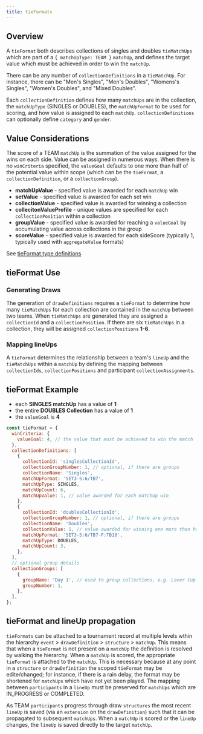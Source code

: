 ```yaml
---
title: tieFormats
---
```


## Overview

A `tieFormat` both describes collections of singles and doubles `tieMatchUps` which are part of a `{ matchUpType: TEAM }` `matchUp`, and defines the target value which must be achieved in order to win the `matchUp`.

There can be any number of `collectionDefinitions` in a `tieMatchUp`.
For instance, there can be "Men's Singles", "Men's Doubles", "Womens's Singles", "Women's Doubles", and "Mixed Doubles".

Each `collectionDefinition` defines how many `matchUps` are in the collection, the `matchUpType` (SINGLES or DOUBLES), the `matchUpFormat` to be used for scoring, and how value is assigned to each `matchUp`.
`collectionDefinitions` can optionally define `category` and `gender`.

## Value Considerations

The score of a TEAM `matchUp` is the summation of the value assigned for the wins on each side. Value can be assigned in numerous ways.
When there is no `winCriteria` specified, the `valueGoal` defaults to one more than half of the potential value within scope (which can be the `tieFormat`, a `collectionDefinition`, or a `collectionGroup`).

- **matchUpValue** - specified value is awarded for each `matchUp` win
- **setValue** - specified value is awarded for each set win
- **collectionValue** - specified value is awarded for winning a collection
- **collecitonValueProfile** - unique values are specified for each `collectionPosition` within a collection
- **groupValue** - specified value is awarded for reaching a `valueGoal` by accumulating value across collections in the group
- **scoreValue** - specified value is awarded for each sideScore (typically 1, typically used with `aggregateValue` formats)

See [tieFormat type definitions](../types/typedefs#tieformat)

## tieFormat Use

### Generating Draws

The generation of `drawDefinitions` requires a `tieFormat` to determine how many `tieMatchUps` for each collection are contained in the `matchUp` between two teams.
When `tieMatchUps` are generated they are assigned a `collectionId` and a `collectionPosition`.
If there are six `tieMatchUps` in a collection, they will be assigned `collectionPositions` **1-6**.

### Mapping lineUps

A `tieFormat` determines the relationship between a team's `lineUp` and the `tieMatchUps` within a `matchUp` by defining the mapping between `collectionIds`, `collectionPositions` and participant `collectionAssignments`.

## tieFormat Example

- each **SINGLES matchUp** has a value of **1**
- the entire **DOUBLES Collection** has a value of **1**
- the `valueGoal` is **4**

```js
const tieFormat = {
  winCriteria: {
    valueGoal: 4, // the value that must be achieved to win the match
  },
  collectionDefinitions: [
    {
      collectionId: 'singlesCollectionId',
      collectionGroupNumber: 1, // optional, if there are groups
      collectionName: 'Singles',
      matchUpFormat: 'SET3-S:6/TB7',
      matchUpType: SINGLES,
      matchUpCount: 6,
      matchUpValue: 1, // value awarded for each matchUp win
    },
    {
      collectionId: 'doublesCollectionId',
      collectionGroupNumber: 1, // optional, if there are groups
      collectionName: 'Doubles',
      collectionValue: 1, // value awarded for winning one more than half of the matchUps in the collection
      matchUpFormat: 'SET3-S:6/TB7-F:TB10',
      matchUpType: DOUBLES,
      matchUpCount: 3,
    },
  ],
  // optional group details
  collectionGroups: [
    {
      groupName: 'Day 1', // used to group collections, e.g. Laver Cup
      groupNumber: 1,
    },
  ],
};
```

## tieFormat and lineUp propagation

`tieFormats` can be attached to a tournament record at multiple levels wthin the hierarchy `event` > `drawDefinition` > `structure` > `matchUp`.
This means that when a `tieFormat` is not present on a `matchUp` the definition is resolved by walking the hierarchy.
When a `matchUp` is scored, the appropriate `tieFormat` is attached to the `matchUp`.
This is necessary because at any point in a `structure` or `drawDefinition` the scoped `tieFormat` may be edite/changed;
for instance, if there is a rain delay, the format may be shortened for `matchUps` which have not yet been played.
The mapping between `participants` in a `lineUp` must be preserved for `matchUps` which are IN_PROGRESS or COMPLETED.

As TEAM `participants` progress through draw `structures` the most recent `lineUp` is saved (via an `extension` on the `drawDefinition`) such that it can be propagated to subsequent `matchUps`.
When a `matchUp` is scored or the `lineUp` changes, the `lineUp` is saved directly to the target `matchUp`.
